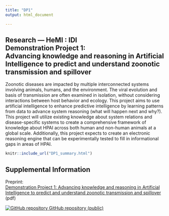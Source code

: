```yaml
---
title: "DP1"
output: html_document

---
```


<!-- BANNER --> 
</div> <!-- container-fluid main-container -->
<div class="jumbotron homepagebanner jumbotron-fluid">
<div class="container">
## **Research --- HeMI : IDI**<br>Demonstration Project 1:<br>Advancing knowledge and reasoning in Artificial Intelligence to predict and understand zoonotic transmission and spillover {.lead .tagline}
</div> <!--end container-->
</div> <!--end jumbotron-->

<!-- MAIN CONTENT --> 
<div class="container-fluid main-container">

Zoonotic diseases are impacted by multiple interconnected systems involving animals, humans, and the environment. The viral evolution and basis of transmission are often examined in isolation, without considering interactions between host behavior and ecology. This project aims to use artificial intelligence to enhance predictive intelligence by learning patterns from data to advance system reasoning (what will happen next and why?). This project will utilize existing knowledge about system relations and disease-specific systems to create a comprehensive framework of knowledge about HPAI across both human and non-human animals at a global scale. Additionally, this project expects to create an electronic reasoning engine that can be experimentally tested to fill in informational gaps in areas of HPAI. 
<p id="disclaimer"></p>

```r
knitr::include_url("DP1_summary.html")
```
<script>iFrameResize({ log: false }, '#DP1')</script>

## Supplemental Information

::: container-frames

<p>Preprint:<br>
  <a href="https://github.com/CEIDatUGA/covid-university-reopening/raw/master/manuscript.pdf" target="_blank">
  Demonstration Project 1:  Advancing knowledge and reasoning in Artificial Intelligence to predict and understand zoonotic transmission and spillover</a> (pdf)
</p>

<p>
  <a href="https://github.com/CEIDatUGA/covid-university-reopening" target="_blank">
    <img src="images/GitHub-Mark-64px.png" id="github-icon" alt="GitHub repository"/>
    GitHub repository (public)
  </a>
</p>

:::


